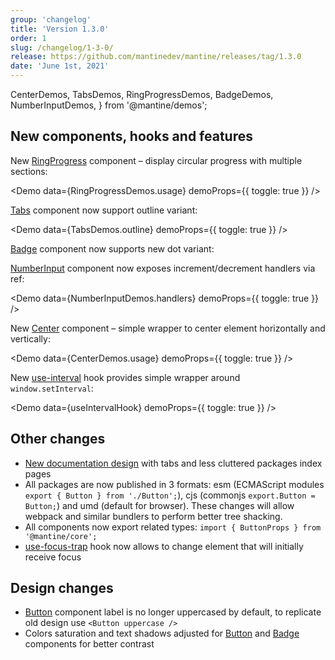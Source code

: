 ```yaml
---
group: 'changelog'
title: 'Version 1.3.0'
order: 1
slug: /changelog/1-3-0/
release: https://github.com/mantinedev/mantine/releases/tag/1.3.0
date: 'June 1st, 2021'
---
```


  CenterDemos,
  TabsDemos,
  RingProgressDemos,
  BadgeDemos,
  NumberInputDemos,
} from '@mantine/demos';

## New components, hooks and features

New [RingProgress](https://mantine.dev/core/ring-progress/) component – display circular progress with multiple sections:

<Demo data={RingProgressDemos.usage} demoProps={{ toggle: true }} />

[Tabs](https://mantine.dev/core/tabs/#outline-variant) component now support outline variant:

<Demo data={TabsDemos.outline} demoProps={{ toggle: true }} />

[Badge](https://mantine.dev/core/badge/#colors) component now supports new dot variant:

<Demo data={BadgeDemos.dots} />

[NumberInput](https://mantine.dev/core/number-input/#custom-incrementdecrement-controls) component now exposes increment/decrement handlers via ref:

<Demo data={NumberInputDemos.handlers} demoProps={{ toggle: true }} />

New [Center](https://mantine.dev/core/center/) component – simple wrapper to center element horizontally and vertically:

<Demo data={CenterDemos.usage} demoProps={{ toggle: true }} />

New [use-interval](https://mantine.dev/hooks/use-interval/) hook provides simple wrapper around `window.setInterval`:

<Demo data={useIntervalHook} demoProps={{ toggle: true }} />

## Other changes

- [New documentation design](https://mantine.dev) with tabs and less cluttered packages index pages
- All packages are now published in 3 formats: esm (ECMAScript modules `export { Button } from './Button';`), cjs (commonjs `export.Button = Button;`) and umd (default for browser). These changes will allow webpack and similar bundlers to perform better tree shacking.
- All components now export related types: `import { ButtonProps } from '@mantine/core';`
- [use-focus-trap](https://mantine.dev/hooks/use-focus-trap/#initial-focus) hook now allows to change element that will initially receive focus

## Design changes

- [Button](https://mantine.dev/core/button/) component label is no longer uppercased by default, to replicate old design use `<Button uppercase />`
- Colors saturation and text shadows adjusted for [Button](https://mantine.dev/core/button/) and [Badge](https://mantine.dev/core/badge/) components for better contrast
